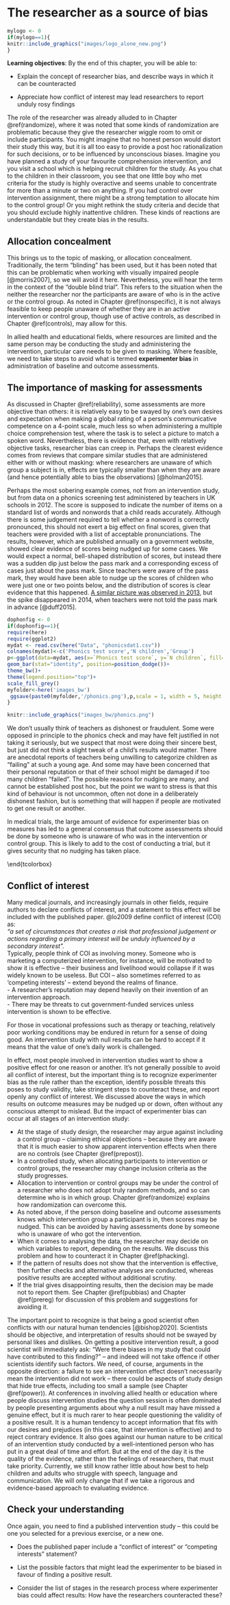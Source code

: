 # The researcher as a source of bias {#experimenter}

```r
mylogo <- 0
if(mylogo==1){
knitr::include_graphics("images/logo_alone_new.png")
}
```

**Learning objectives**: By the end of this chapter, you will be able to:

-   Explain the concept of researcher bias, and describe ways in which it can be counteracted

-   Appreciate how conflict of interest may lead researchers to report unduly rosy findings

The role of the researcher was already alluded to in Chapter \@ref(randomize), where it was noted that some kinds of randomization are problematic because they give the researcher wiggle room to omit or include participants. You might imagine that no honest person would distort their study this way, but it is all too easy to provide a post hoc rationalization for such decisions, or to be influenced by unconscious biases. Imagine you have planned a study of your favourite comprehension intervention, and you visit a school which is helping recruit children for the study. As you chat to the children in their classroom, you see that one little boy who met criteria for the study is highly overactive and seems unable to concentrate for more than a minute or two on anything. If you had control over intervention assignment, there might be a strong temptation to allocate him to the control group! Or you might rethink the study criteria and decide that you should exclude highly inattentive children. These kinds of reactions are understandable but they create bias in the results.

## Allocation concealment

This brings us to the topic of masking, or allocation concealment. Traditionally, the term "blinding" has been used, but it has been noted that this can be problematic when working with visually impaired people [@morris2007], so we will avoid it here. Nevertheless, you will hear the term in the context of the "double blind trial". This refers to the situation when the neither the researcher nor the participants are aware of who is in the active or the control group. As noted in Chapter \@ref(nonspecific), it is not always feasible to keep people unaware of whether they are in an active intervention or control group, though use of active controls, as described in Chapter \@ref(controls), may allow for this.

In allied health and educational fields, where resources are limited and the same person may be conducting the study and administering the intervention, particular care needs to be given to masking. Where feasible, we need to take steps to avoid what is termed **experimenter bias** in administration of baseline and outcome assessments.

## The importance of masking for assessments

As discussed in Chapter \@ref(reliability), some assessments are more objective than others: it is relatively easy to be swayed by one's own desires and expectation when making a global rating of a person's communicative competence on a 4-point scale, much less so when administering a multiple choice comprehension test, where the task is to select a picture to match a spoken word. Nevertheless, there is evidence that, even with relatively objective tasks, researcher bias can creep in. Perhaps the clearest evidence comes from reviews that compare similar studies that are administered either with or without masking: where researchers are unaware of which group a subject is in, effects are typically smaller than when they are aware (and hence potentially able to bias the observations) [@holman2015].

Perhaps the most sobering example comes, not from an intervention study, but from data on a phonics screening test administered by teachers in UK schools in 2012. The score is supposed to indicate the number of items on a standard list of words and nonwords that a child reads accurately. Although there is some judgement required to tell whether a nonword is correctly pronounced, this should not exert a big effect on final scores, given that teachers were provided with a list of acceptable pronunciations. The results, however, which are published annually on a government website, showed clear evidence of scores being nudged up for some cases. We would expect a normal, bell-shaped distribution of scores, but instead there was a sudden dip just below the pass mark and a corresponding excess of cases just about the pass mark. Since teachers were aware of the pass mark, they would have been able to nudge up the scores of children who were just one or two points below, and the distribution of scores is clear evidence that this happened. [A similar picture was observed in 2013](http://deevybee.blogspot.com/2013/10/good-and-bad-news-on-phonics-screen.html), but the spike disappeared in 2014, when teachers were not told the pass mark in advance [@duff2015].

```r
dophonfig <- 0
if(dophonfig==1){
require(here)
require(ggplot2)
mydat <- read.csv(here("Data", "phonicsdat1.csv"))
colnames(mydat)<-c('Phonics test score','N children','Group')
p<-ggplot(data=mydat, aes(x=`Phonics test score`, y=`N children`, fill=Group)) +
geom_bar(stat="identity", position=position_dodge())+
theme_bw()+
theme(legend.position="top")+
scale_fill_grey()
myfolder<-here('images_bw')
 ggsave(paste0(myfolder,'/phonics.png'),p,scale = 1, width = 5, height = 3, units = c("in"), dpi = 300)
}


```

```r
knitr::include_graphics("images_bw/phonics.png")
```

We don't usually think of teachers as dishonest or fraudulent. Some were opposed in principle to the phonics check and may have felt justified in not taking it seriously, but we suspect that most were doing their sincere best, but just did not think a slight tweak of a child's results would matter. There are anecdotal reports of teachers being unwilling to categorize children as "failing" at such a young age. And some may have been concerned that their personal reputation or that of their school might be damaged if too many children "failed". The possible reasons for nudging are many, and cannot be established post hoc, but the point we want to stress is that this kind of behaviour is not uncommon, often not done in a deliberately dishonest fashion, but is something that will happen if people are motivated to get one result or another.

In medical trials, the large amount of evidence for experimenter bias on measures has led to a general consensus that outcome assessments should be done by someone who is unaware of who was in the intervention or control group. This is likely to add to the cost of conducting a trial, but it gives security that no nudging has taken place.

<!---#### Another questionable classic study {.unnumbered}

::: {#custom}-->
\begin{tcolorbox}[colback=Black!5!lightgray,colframe=black!75!black,coltitle=white,title=Another questionable classic study]\label{box:Rosenthal}
When experimenter bias is discussed, we usually see citation to the work of Robert Rosenthal, who conducted a series of experiments in the 1960s, some of which have become classics in psychology. One of the most famous, which features in many undergraduate texts, is a study by @rosenthal1963, which describes how student experimenters could be made to give biased evaluation of performance of rats in maze-learning task. All the rats were from the same batch, but students were told they were either "maze bright" or "maze dull". Since there was no real difference between rats, they should have performed the same, but those designated as "maze bright" were faster in solving the maze than the "maze dull".\
Unfortunately, this classic study does not stand up to scrutiny. The numbers of students were small, and the results were not statistically robust when analysed according to contemporary standards. Indeed, even at the time, Rosenthal's work on experimenter bias came under strong criticism for methodological flaws [@barber1968]. Nevertheless, Rosenthal's account of experimenter bias has been highly influential, forming part of the canon of "zombie psychological effects" that refuse to die, while Barber and Silver's critique has been largely forgotten. As with the Hawthorne effect, we see that few people return to look at the original data, and even if the research is debunked, it lives on because the story is just too perfect.

\begin{center}
```r
knitr::include_graphics("images_bw/ratsx2.png")
```
\end{center}
Does this mean we do not need to worry about experimenter effects? We recommend that it is good practice to take them into account when designing studies, but this story is further evidence of the need to look carefully at supposedly well-established findings.
<!---:::-->
\end{tcolorbox}

## Conflict of interest

Many medical journals, and increasingly journals in other fields, require authors to declare conflicts of interest, and a statement to this effect will be included with the published paper. @lo2009 define conflict of interest (COI) as:\
*"a set of circumstances that creates a risk that professional judgement or actions regarding a primary interest will be unduly influenced by a secondary interest".*\
Typically, people think of COI as involving money. Someone who is marketing a computerized intervention, for instance, will be motivated to show it is effective -- their business and livelihood would collapse if it was widely known to be useless. But COI -- also sometimes referred to as 'competing interests' -- extend beyond the realms of finance.\
- A researcher's reputation may depend heavily on their invention of an intervention approach.\
- There may be threats to cut government-funded services unless intervention is shown to be effective.

For those in vocational professions such as therapy or teaching, relatively poor working conditions may be endured in return for a sense of doing good. An intervention study with null results can be hard to accept if it means that the value of one's daily work is challenged.

In effect, most people involved in intervention studies want to show a positive effect for one reason or another. It's not generally possible to avoid all conflict of interest, but the important thing is to recognize experimenter bias as the rule rather than the exception, identify possible threats this poses to study validity, take stringent steps to counteract these, and report openly any conflict of interest. We discussed above the ways in which results on outcome measures may be nudged up or down, often without any conscious attempt to mislead. But the impact of experimenter bias can occur at all stages of an intervention study:

-   At the stage of study design, the researcher may argue against including a control group -- claiming ethical objections -- because they are aware that it is much easier to show apparent intervention effects when there are no controls (see Chapter \@ref(prepost)).
-   In a controlled study, when allocating participants to intervention or control groups, the researcher may change inclusion criteria as the study progresses.
-   Allocation to intervention or control groups may be under the control of a researcher who does not adopt truly random methods, and so can determine who is in which group. Chapter \@ref(randomize) explains how randomization can overcome this.
-   As noted above, if the person doing baseline and outcome assessments knows which intervention group a participant is in, then scores may be nudged. This can be avoided by having assessments done by someone who is unaware of who got the intervention.
-   When it comes to analysing the data, the researcher may decide on which variables to report, depending on the results. We discuss this problem and how to counteract it in Chapter \@ref(phacking).
-   If the pattern of results does not show that the intervention is effective, then further checks and alternative analyses are conducted, whereas positive results are accepted without additional scrutiny.
-   If the trial gives disappointing results, then the decision may be made not to report them. See Chapter \@ref(pubbias) and Chapter \@ref(prereg) for discussion of this problem and suggestions for avoiding it.

The important point to recognize is that being a good scientist often conflicts with our natural human tendencies [@bishop2020]. Scientists should be objective, and interpretation of results should not be swayed by personal likes and dislikes. On getting a positive intervention result, a good scientist will immediately ask: "Were there biases in my study that could have contributed to this finding?" -- and indeed will not take offence if other scientists identify such factors. We need, of course, arguments in the opposite direction: a failure to see an intervention effect doesn't necessarily mean the intervention did not work -- there could be aspects of study design that hide true effects, including too small a sample (see Chapter \@ref(power)). At conferences in involving allied health or education where people discuss intervention studies the question session is often dominated by people presenting arguments about why a null result may have missed a genuine effect, but it is much rarer to hear people questioning the validity of a positive result. It is a human tendency to accept information that fits with our desires and prejudices (in this case, that intervention is effective) and to reject contrary evidence. It also goes against our human nature to be critical of an intervention study conducted by a well-intentioned person who has put in a great deal of time and effort. But at the end of the day it is the quality of the evidence, rather than the feelings of researchers, that must take priority. Currently, we still know rather little about how best to help children and adults who struggle with speech, language and communication. We will only change that if we take a rigorous and evidence-based approach to evaluating evidence.

## Check your understanding

Once again, you need to find a published intervention study -- this could be one you selected for a previous exercise, or a new one.

-   Does the published paper include a "conflict of interest" or "competing interests" statement?

-   List the possible factors that might lead the experimenter to be biased in favour of finding a positive result.

-   Consider the list of stages in the research process where experimenter bias could affect results: How have the researchers counteracted these?
